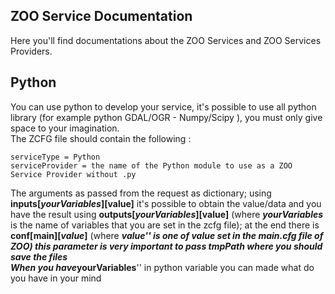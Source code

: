 
== ZOO Service Documentation ==

Here you'll find documentations about the ZOO Services and ZOO Services Providers.

== Python ==
You can use python to develop your service, it's possible to use all python library (for example python GDAL/OGR - Numpy/Scipy ), you must only give space to your imagination.<br>
The ZCFG file should contain the following :<br>
<pre>
serviceType = Python
serviceProvider = the name of the Python module to use as a ZOO Service Provider without .py
</pre>

The arguments as passed from the request as dictionary; using '''inputs[''yourVariables''][value]''' it's possible to obtain the value/data and you have the result using '''outputs[''yourVariables''][value]''' (where '''''yourVariables''''' is the name of variables that you are set in the zcfg file); at the end there is '''conf[main][''value'']''' (where '''''value''''' is one of value set in the main.cfg file of ZOO) this parameter is very important to pass tmpPath where you should save the files <br>
When you have '''''yourVariables''''' in python variable you can made what do you have in your mind 



